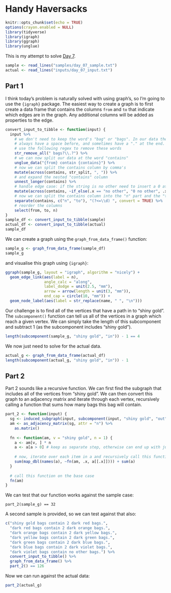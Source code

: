# Handy Haversacks

```r
knitr::opts_chunk$set(echo = TRUE)
options(crayon.enabled = NULL)
library(tidyverse)
library(igraph)
library(ggraph)
library(unglue)
```

This is my attempt to solve [Day 7](https://adventofcode.com/2020/day/7).

```r
sample <- read_lines("samples/day_07_sample.txt")
actual <- read_lines("inputs/day_07_input.txt")
```

## Part 1

I think today's problem is naturally solved with using graph's, so I'm going to use the `{igraph}` package. The easiest
way to create a graph is to first create a data frame that contains the columns `from` and `to` that indicate which
edges are in the graph. Any additional columns will be added as properties to the edge.

```r
convert_input_to_tibble <- function(input) {
  input %>%
    # we don't need to keep the word's "bag" or "bags". In our data these words
    # always have a space before, and sometimes have a "." at the end. We can
    # use the following regex to remove these words
    str_remove_all(" bags?\\.?") %>%
    # we can now split our data at the word "contains"
    unglue_data("{from} contain {contains}") %>%
    # now we can split the contains column by comma's
    mutate(across(contains, str_split, ", ")) %>%
    # and expand the nested "contains" column
    unnest_longer(contains) %>%
    # handle edge case: if the string is no other need to insert a 0 at the start
    mutate(across(contains, ~if_else(.x == "no other", "0 no other", .x))) %>%
    # now we can split the contains column into the "n" part and the "to" part
    separate(contains, c("n", "to"), "(?<=\\d) ", convert = TRUE) %>%
    # reorder the columns
    select(from, to, n)
}
sample_df <- convert_input_to_tibble(sample)
actual_df <- convert_input_to_tibble(actual)
sample_df
```
We can create a graph using the `graph_from_data_frame()` function:

```r
sample_g <- graph_from_data_frame(sample_df)
sample_g
```

and visualise this graph using `{igraph}`:

```r
ggraph(sample_g, layout = "igraph", algorithm = "nicely") +
  geom_edge_link(aes(label = n), 
                 angle_calc = "along",
                 label_dodge = unit(2.5, "mm"),
                 arrow = arrow(length = unit(3, "mm")), 
                 end_cap = circle(10, "mm")) + 
  geom_node_label(aes(label = str_replace(name, " ", "\n")))
```

Our challenge is to find all of the vertices that have a path in to "shiny gold". The `subcomponent()` function can
tell us all of the vertices in a graph which reach a given vertex. We can simply take the length of this subcomponent
and subtract 1 (as the subcomponent includes "shiny gold").

```r
length(subcomponent(sample_g, "shiny gold", "in")) - 1 == 4
```

We now just need to solve for the actual data.

```r
actual_g <- graph_from_data_frame(actual_df)
length(subcomponent(actual_g, "shiny gold", "in")) - 1
```

## Part 2

Part 2 sounds like a recursive function. We can first find the subgraph that includes all of the vertices from "shiny
gold". We can then convert this graph to an adjacency matrix and iterate through each vertex, recursively calling a
function that sums how many bags this bag will contain.

```r
part_2 <- function(input) {
  sg <- induced_subgraph(input, subcomponent(input, "shiny gold", "out"))
  am <- as_adjacency_matrix(sg, attr = "n") %>%
    as.matrix()
  
  fn <- function(am, v = "shiny gold", n = 1) {
    a <- am[v, ] * n
    a <- a[a > 0] # keep as separate step, otherwise can end up with just scalar
    
    # now, iterate over each item in a and recursively call this function
    sum(map_dbl(names(a), ~fn(am, .x, a[[.x]]))) + sum(a)
  }
  
  # call this function on the base case
  fn(am)
}
```

We can test that our function works against the sample case:

```part
part_2(sample_g) == 32
```

A second sample is provided, so we can test against that also:

```r
c("shiny gold bags contain 2 dark red bags.",
  "dark red bags contain 2 dark orange bags.",
  "dark orange bags contain 2 dark yellow bags.",
  "dark yellow bags contain 2 dark green bags.",
  "dark green bags contain 2 dark blue bags.",
  "dark blue bags contain 2 dark violet bags.",
  "dark violet bags contain no other bags.") %>%
  convert_input_to_tibble() %>%
  graph_from_data_frame() %>%
  part_2() == 126
```

Now we can run against the actual data:

```r
part_2(actual_g)
```
